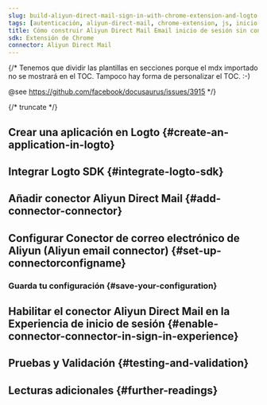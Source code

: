 ```yaml
---
slug: build-aliyun-direct-mail-sign-in-with-chrome-extension-and-logto
tags: [autenticación, aliyun-direct-mail, chrome-extension, js, inicio-de-sesión-sin-contraseña, inicio-de-sesión, login]
title: Cómo construir Aliyun Direct Mail Email inicio de sesión sin contraseña con Extensión de Chrome
sdk: Extensión de Chrome
connector: Aliyun Direct Mail
---
```


{/*
  Tenemos que dividir las plantillas en secciones porque el mdx importado no se mostrará en el TOC.
  Tampoco hay forma de personalizar el TOC. :-)

  @see https://github.com/facebook/docusaurus/issues/3915
*/}



{/* truncate */}

<Intro connector={connector} sdk="Extensión de Chrome" link="https://developer.chrome.com/docs/extensions" />

## Crear una aplicación en Logto \{#create-an-application-in-logto}

<CreateApplication type="Aplicación de una sola página" framework="Extensión de Chrome" />

## Integrar Logto SDK \{#integrate-logto-sdk}

<IntegrateSdk />

## Añadir conector Aliyun Direct Mail \{#add-connector-connector}

<AddPasswordlessConnector
  connector={connector}
  connectorType="Email"
  passwordlessSignUpIdentifier="Dirección de correo electrónico (Email address)"
/>

## Configurar Conector de correo electrónico de Aliyun (Aliyun email connector) \{#set-up-connectorconfigname}

<ConnectorGuide />

### Guarda tu configuración \{#save-your-configuration}

<SaveYourConfiguration connector={connector} />

## Habilitar el conector Aliyun Direct Mail en la Experiencia de inicio de sesión \{#enable-connector-connector-in-sign-in-experience}

<EnablePasswordlessConnector
  connectorType="Email"
  passwordlessSignUpIdentifier="Dirección de correo electrónico (Email address)"
/>

## Pruebas y Validación \{#testing-and-validation}

<TestingAndValidation connector={connector} sdk="Extensión de Chrome" />

## Lecturas adicionales \{#further-readings}

<FurtherReadings />
